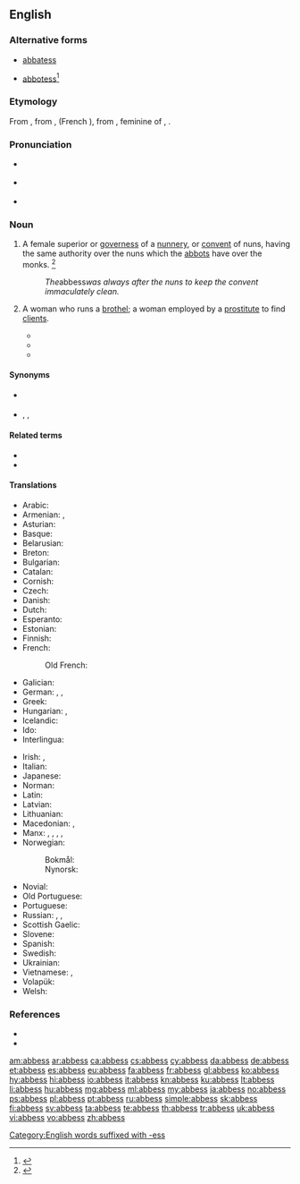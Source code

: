 ==English==
{{Wikisource1911Enc|Abbess}}
{{wikipedia}}

===Alternative forms===
* {{qualifier|obsolete}} [[abbatess]]
* {{qualifier|obsolete}} [[abbotess]]<ref>{{R:CDOE|page=2}}</ref>

===Etymology===
From {{etyl|enm|en}} {{m|enm|abbesse}}, from {{etyl|fro|en}} {{m|fro|abaesse}}, {{m|fro|abeesse}} (French {{m|fr|abbesse}}), from {{etyl|LL.|en}} {{m|la|abbatissa}}, feminine of {{m|la|abbas}}, {{m|la|abbatis||abbot}}.

===Pronunciation===
* {{a|RP}} {{IPA|/ˈæb.ɪs/|/ˈæb.ɛs/|lang=en}}
* {{a|GenAm}} {{IPA|/ˈæb.ɪs/|/ˈæb.ɛs/|lang=en}}
* {{audio|en-us-abbess.ogg|Audio (US)|lang=en}}

===Noun===
{{head|en|noun|plural|abbesses|masculine|abbot}}

# A female superior or [[governess]] of a [[nunnery]], or [[convent]] of nuns, having the same authority over the nuns which the [[abbots]] have over the monks. {{defdate|First attested around 1150 to 1350}}<ref name=SOED>{{R:SOED5|page=3}}</ref>
#: ''The ''abbess'' was always after the nuns to keep the convent immaculately clean.''
# {{lb|en|archaic|British slang}} A woman who runs a [[brothel]]; a woman employed by a [[prostitute]] to find [[client]]s.
#* {{quote-book
|year=1770
|first=Samuel
|last=Foote
|authorlink=Samuel Foote
|title=The Lame Lover
|page=12
|url=http://archive.org/stream/lamelovercomedyi00footiala#page/12/mode/2up
|passage=Then lend me your ear—Why last night, as Colonel Kill'em, Sir William Weezy, Lord Frederick Foretop, and I were carelessly sliding the Ranelagh round, picking our teeth, after a damn'd muzzy dinner at Boodle's, who should trip by but an '''abbess''', well known about town, with a smart little nun in her suite.
}}
#* {{quote-book
|year=1793
|first=John
|last=Wolcot
|authorlink=John Wolcot
|title=A Poetical, Serious, and Possibly Impertinent, Epistle to the Pope
|section=Ode II
|page=33
|url=http://archive.org/stream/apoeticalseriou00pindgoog#page/n38/mode/2up
|passage=So an old '''Abbess''' for the rattling Rakes, / A tempting dish of human nature makes, / And dresses up a luscious Maid: / I rather should have said, indeed, ''un''dresses, / To please a youth's unsanctified caresses. 
}}
#* {{quote-book
|year=1881
|first=Pierce
|last=Egan
|authorlink=Pierce Egan
|title=Life in London
|chapter=8
|page=205
|url=http://archive.org/stream/tomjerrylifeinlo1881egan#page/204/mode/2up
|passage="I mean to inform you," answered the ''Oxonian'', with a grin on his face, "that those three nymphs, who have so much dazzled your optics, are three nuns, and the plump female is ''Mother'' .... of great notoriety, but generally designated the '''Abbess''' of .... Her residence is at no great distance from one of the royal palaces; and she is distinguished for her bold ingenuous line of conduct in the profession which she has chosen to adopt; so much so, indeed, that she eclipses all her competitors in infamy."
}}

====Synonyms====
* {{sense|female superior of a nunnery}} {{l|en|mother superior}}
* {{sense|woman who runs a brothel}} {{l|en|bawd}}, {{l|en|lady abbess}}, {{l|en|madam}}

====Related terms====
* {{l|en|abbey}}
* {{l|en|abbot}}

====Translations====
{{trans-top|female superior of a nunnery}}
* Arabic: {{t|ar|رئيسَة دير|f}}
* Armenian: {{t+|hy|մայրապետ}}, {{t+|hy|աբբայուհի|sc=Armn}}
* Asturian: {{t|ast|abadesa|f}}
* Basque: {{t+|eu|abadesa}}
* Belarusian: {{t|be|абаты́са|f}}
* Breton: {{t+|br|abadez|f}}
* Bulgarian: {{t|bg|игуменка}}
* Catalan: {{t+|ca|abadessa|f}}
* Cornish: {{t+|kw|abases|f}}
* Czech: {{t+|cs|abatyše|f}}
* Danish: {{t+|da|abbedisse|c}}
* Dutch: {{t+|nl|abdis}}
* Esperanto: {{t|eo|abatino}}
* Estonian: {{t|et|abtiss}}
* Finnish: {{t+|fi|abbedissa}}
* French: {{t+|fr|abbesse|f}}
*: Old French: {{t|fro|abeesse|f}}
* Galician: {{t+|gl|abadesa|f}}
* German: {{t+check|de|Äbtissin|f}}, {{t-check|de|Äbtin|f}}, {{t-check|de|Oberin|f}} {{gloss|Reverend Mother}}
* Greek: {{t+|el|ηγουμένη}}
* Hungarian: {{t+|hu|apácafőnöknő}}, {{t+|hu|apátnő}}
* Icelandic: {{t+|is|abbadís|f}}
* Ido: {{t+|io|abadino}}
* Interlingua: {{t|ia|Abbatessa}}
{{trans-mid}}
* Irish: {{t|ga|ban-ab|f}}, {{t|ga|máthairab|f}}
* Italian: {{t+|it|badessa|f}}
* Japanese: {{t|ja|[[尼僧]][[院]][[長]]|tr=nisōinchō}}
* Norman: {{t|nrf|abbêsse|f}}
* Latin: {{t|la|abbatissa}}
* Latvian: {{t+|lv|abate|f}}
* Lithuanian: {{t+|lt|abatė|f}}
* Macedonian: {{t|mk|опатица|f}}, {{t|mk|игуменија|f}}
* Manx: {{t|gv|ard-chaillagh|f}}, {{t|gv|ard-chaillagh ghoo|f}}, {{t|gv|ard-ven reill|f}}, {{t|gv|ben abb|f}}, {{t|gv|moir abb|f}}
* Norwegian:
*: Bokmål: {{t+|nb|abbedisse|m|f}}
*: Nynorsk: {{t|nn|abbedisse|f}}
* Novial: {{t|nov|abata}}
* Old Portuguese: {{t|roa-opt|abadessa|f}}
* Portuguese: {{t+|pt|abadessa|f}}
* Russian: {{t+|ru|аббати́са|f}}, {{t+|ru|настоя́тельница|f}} {{qualifier|монастыря́}}, {{t+|ru|игу́менья|f}}
* Scottish Gaelic: {{t|gd|ban-aba|f}}
* Slovene: {{t+|sl|opatinja|f}}
* Spanish: {{t+|es|abadesa|f}}
* Swedish: {{t+|sv|abbedissa}}
* Ukrainian: {{t+|uk|абати́са|f}}
* Vietnamese: {{t-check|vi|[[bà]] [[trưởng tu viện]]}} <!-- was "[[bà]] [[trưởng tu viện]]" - assumed sum-of-parts; if an idiom, remove the wikilinks to the individual words. see [[User:Kephir/gadgets/xte#Translation_fixing]] -->, {{t-check|vi|nữ|alt=nữ trưởng tu viện}} <!-- was "[[nữ]] trưởng tu viện" - assumed inflected form or vocalised spelling; please verify if linking is acceptable. see [[User:Kephir/gadgets/xte#Translation_fixing]] -->
* Volapük: {{t+|vo|jilepädan}}
* Welsh: {{t+|cy|abades|f}}
{{trans-bottom}}

===References===
<references/>
* {{cite-book|year=1889|title=A Dictionary of Slang, Jargon & Cant|volume=1|first=Albert|last=Barrère|first2=Charles Godfrey|last2=Leland|page=3}}
* {{cite-book|year=1890|title=Slang and Its Analogues|volume=1|first=John Stephen|last=Farmer|pages=3–4}}

[[Category:English words suffixed with -ess]]

[[am:abbess]]
[[ar:abbess]]
[[ca:abbess]]
[[cs:abbess]]
[[cy:abbess]]
[[da:abbess]]
[[de:abbess]]
[[et:abbess]]
[[es:abbess]]
[[eu:abbess]]
[[fa:abbess]]
[[fr:abbess]]
[[gl:abbess]]
[[ko:abbess]]
[[hy:abbess]]
[[hi:abbess]]
[[io:abbess]]
[[it:abbess]]
[[kn:abbess]]
[[ku:abbess]]
[[lt:abbess]]
[[li:abbess]]
[[hu:abbess]]
[[mg:abbess]]
[[ml:abbess]]
[[my:abbess]]
[[ja:abbess]]
[[no:abbess]]
[[ps:abbess]]
[[pl:abbess]]
[[pt:abbess]]
[[ru:abbess]]
[[simple:abbess]]
[[sk:abbess]]
[[fi:abbess]]
[[sv:abbess]]
[[ta:abbess]]
[[te:abbess]]
[[th:abbess]]
[[tr:abbess]]
[[uk:abbess]]
[[vi:abbess]]
[[vo:abbess]]
[[zh:abbess]]